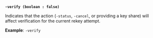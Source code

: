 <a id="operator-flag-verify" />

**`-verify (boolean : false)`**

Indicates that the action (`-status`, `-cancel`, or providing a key share) will 
affect verification for the current rekey attempt.

**Example**: `-verify`
